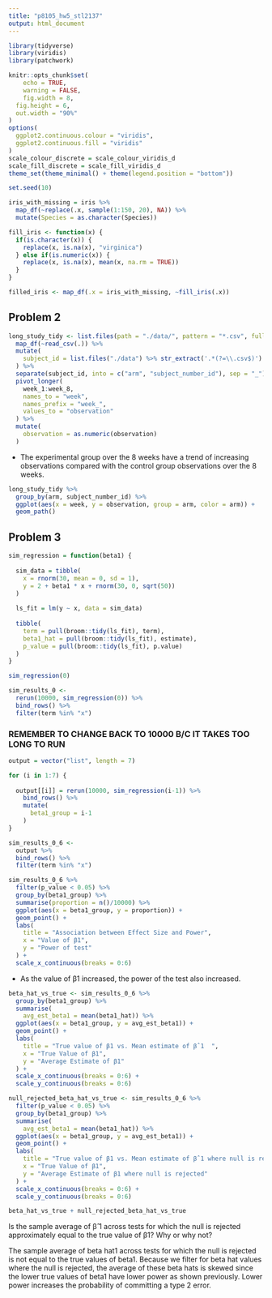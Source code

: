 ```yaml
---
title: "p8105_hw5_stl2137"
output: html_document
---
```


```r
library(tidyverse)
library(viridis)
library(patchwork)

knitr::opts_chunk$set(
	echo = TRUE,
	warning = FALSE,
	fig.width = 8, 
  fig.height = 6,
  out.width = "90%"
)
options(
  ggplot2.continuous.colour = "viridis",
  ggplot2.continuous.fill = "viridis"
)
scale_colour_discrete = scale_colour_viridis_d
scale_fill_discrete = scale_fill_viridis_d
theme_set(theme_minimal() + theme(legend.position = "bottom"))
```

```r
set.seed(10)

iris_with_missing = iris %>% 
  map_df(~replace(.x, sample(1:150, 20), NA)) %>%
  mutate(Species = as.character(Species))
```

```r
fill_iris <- function(x) {
  if(is.character(x)) {
    replace(x, is.na(x), "virginica")
  } else if(is.numeric(x)) {
    replace(x, is.na(x), mean(x, na.rm = TRUE))
  }
}

filled_iris <- map_df(.x = iris_with_missing, ~fill_iris(.x))
```

## Problem 2

```r
long_study_tidy <- list.files(path = "./data/", pattern = "*.csv", full.names = TRUE) %>% 
  map_df(~read_csv(.)) %>% 
  mutate(
    subject_id = list.files("./data") %>% str_extract('.*(?=\\.csv$)')
  ) %>% 
  separate(subject_id, into = c("arm", "subject_number_id"), sep = "_") %>% 
  pivot_longer(
    week_1:week_8,
    names_to = "week",
    names_prefix = "week_",
    values_to = "observation"
  ) %>% 
  mutate(
    observation = as.numeric(observation)
  ) 
```

* The experimental group over the 8 weeks have a trend of increasing observations compared with the control group observations over the 8 weeks. 

```r
long_study_tidy %>% 
  group_by(arm, subject_number_id) %>% 
  ggplot(aes(x = week, y = observation, group = arm, color = arm)) +
  geom_path() 
```

## Problem 3

```r

sim_regression = function(beta1) {
  
  sim_data = tibble(
    x = rnorm(30, mean = 0, sd = 1),
    y = 2 + beta1 * x + rnorm(30, 0, sqrt(50))
  )
  
  ls_fit = lm(y ~ x, data = sim_data)
  
  tibble(
    term = pull(broom::tidy(ls_fit), term),
    beta1_hat = pull(broom::tidy(ls_fit), estimate),
    p_value = pull(broom::tidy(ls_fit), p.value)
  )
}

sim_regression(0)

sim_results_0 <- 
  rerun(10000, sim_regression(0)) %>% 
  bind_rows() %>% 
  filter(term %in% "x")
```

### REMEMBER TO CHANGE BACK TO 10000 B/C IT TAKES TOO LONG TO RUN ### 

```r
output = vector("list", length = 7)

for (i in 1:7) {
  
  output[[i]] = rerun(10000, sim_regression(i-1)) %>% 
    bind_rows() %>% 
    mutate(
      beta1_group = i-1
    )
}

sim_results_0_6 <- 
  output %>% 
  bind_rows() %>% 
  filter(term %in% "x")
```

```r
sim_results_0_6 %>% 
  filter(p_value < 0.05) %>% 
  group_by(beta1_group) %>% 
  summarise(proportion = n()/10000) %>% 
  ggplot(aes(x = beta1_group, y = proportion)) +
  geom_point() +
  labs(
    title = "Association between Effect Size and Power",
    x = "Value of β1",
    y = "Power of test"
  ) +
  scale_x_continuous(breaks = 0:6)
```

* As the value of β1 increased, the power of the test also increased. 

```r
beta_hat_vs_true <- sim_results_0_6 %>% 
  group_by(beta1_group) %>% 
  summarise(
    avg_est_beta1 = mean(beta1_hat)) %>% 
  ggplot(aes(x = beta1_group, y = avg_est_beta1)) +
  geom_point() +
  labs(
    title = "True value of β1 vs. Mean estimate of β̂ 1  ",
    x = "True Value of β1",
    y = "Average Estimate of β1"
  ) +
  scale_x_continuous(breaks = 0:6) +
  scale_y_continuous(breaks = 0:6)

null_rejected_beta_hat_vs_true <- sim_results_0_6 %>% 
  filter(p_value < 0.05) %>% 
  group_by(beta1_group) %>% 
  summarise(
    avg_est_beta1 = mean(beta1_hat)) %>% 
  ggplot(aes(x = beta1_group, y = avg_est_beta1)) +
  geom_point() +
  labs(
    title = "True value of β1 vs. Mean estimate of β̂ 1 where null is rejected ",
    x = "True Value of β1",
    y = "Average Estimate of β1 where null is rejected"
  ) +
  scale_x_continuous(breaks = 0:6) +
  scale_y_continuous(breaks = 0:6)

beta_hat_vs_true + null_rejected_beta_hat_vs_true
```

Is the sample average of β̂ 1 across tests for which the null is rejected approximately equal to the true value of β1? Why or why not?

The sample average of beta hat1 across tests for which the null is rejected is not equal to the true values of beta1. Because we filter for beta hat values where the null is rejected, the average of these beta hats is skewed since the lower true values of beta1 have lower power as shown previously. Lower power increases the probability of committing a type 2 error. 